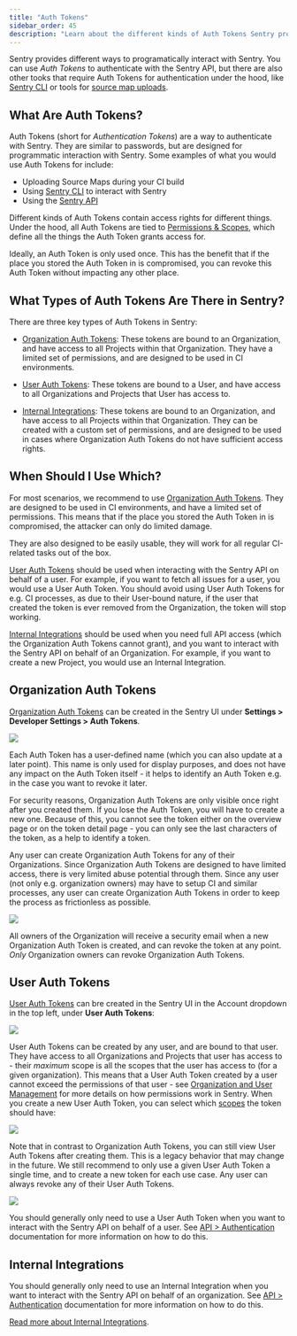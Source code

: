 ```yaml
---
title: "Auth Tokens"
sidebar_order: 45
description: "Learn about the different kinds of Auth Tokens Sentry provides, and when to use which."
---
```


Sentry provides different ways to programatically interact with Sentry. You can use *Auth Tokens* to authenticate with the Sentry API, but there are also other tooks that require Auth Tokens for authentication under the hood, like [Sentry CLI](/product/cli/) or tools for [source map uploads](/platforms/javascript/sourcemaps/uploading/).

## What Are Auth Tokens?

Auth Tokens (short for *Authentication Tokens*) are a way to authenticate with Sentry. They are similar to passwords, but are designed for programmatic interaction with Sentry. Some examples of what you would use Auth Tokens for include:

* Uploading Source Maps during your CI build
* Using [Sentry CLI](/product/cli/) to interact with Sentry
* Using the [Sentry API](/api/auth/)

Different kinds of Auth Tokens contain access rights for different things. Under the hood, all Auth Tokens are tied to [Permissions & Scopes](/api/permissions/), which define all the things the Auth Token grants access for.

Ideally, an Auth Token is only used once. This has the benefit that if the place you stored the Auth Token in is compromised, you can revoke this Auth Token without impacting any other place.

## What Types of Auth Tokens Are There in Sentry?

There are three key types of Auth Tokens in Sentry:

* [Organization Auth Tokens](#organization-auth-tokens):
   These tokens are bound to an Organization, and have access to all Projects within that Organization. They have a limited set of permissions, and are designed to be used in CI environments.

* [User Auth Tokens](#user-auth-tokens):
   These tokens are bound to a User, and have access to all Organizations and Projects that User has access to.

* [Internal Integrations](#internal-integrations):
   These tokens are bound to an Organization, and have access to all Projects within that Organization. They can be created with a custom set of permissions, and are designed to be used in cases where Organization Auth Tokens do not have sufficient access rights.

## When Should I Use Which?

For most scenarios, we recommend to use [Organization Auth Tokens](#organization-auth-tokens). They are designed to be used in CI environments, and have a limited set of permissions. This means that if the place you stored the Auth Token in is compromised, the attacker can only do limited damage. 

They are also designed to be easily usable, they will work for all regular CI-related tasks out of the box.

[User Auth Tokens](#user-auth-tokens) should be used when interacting with the Sentry API on behalf of a user. For example, if you want to fetch all issues for a user, you would use a User Auth Token. You should avoid using User Auth Tokens for e.g. CI processes, as due to their User-bound nature, if the user that created the token is ever removed from the Organization, the token will stop working.

[Internal Integrations](#internal-integrations) should be used when you need full API access (which the Organization Auth Tokens cannot grant), and you want to interact with the Sentry API on behalf of an Organization. For example, if you want to create a new Project, you would use an Internal Integration.

## Organization Auth Tokens

[Organization Auth Tokens](https://sentry.io/orgredirect/organizations/:orgslug/settings/auth-tokens/) can be created in the Sentry UI under **Settings > Developer Settings > Auth Tokens**.

![](org-auth-tokens-overview.png)

Each Auth Token has a user-defined name (which you can also update at a later point). This name is only used for display purposes, and does not have any impact on the Auth Token itself - it helps to identify an Auth Token e.g. in the case you want to revoke it later.

For security reasons, Organization Auth Tokens are only visible once right after you created them. If you lose the Auth Token, you will have to create a new one. Because of this, you cannot see the token either on the overview page or on the token detail page - you can only see the last characters of the token, as a help to identify a token.

Any user can create Organization Auth Tokens for any of their Organizations. Since Organization Auth Tokens are designed to have limited access, there is very limited abuse potential through them. Since any user (not only e.g. organization owners) may have to setup CI and similar processes, any user can create Organization Auth Tokens in order to keep the process as frictionless as possible.

![](org-auth-token-create.png)

All owners of the Organization will receive a security email when a new Organization Auth Token is created, and can revoke the token at any point. _Only_ Organization owners can revoke Organization Auth Tokens.

## User Auth Tokens

[User Auth Tokens](https://sentry.io/settings/account/api/auth-tokens/) can bre created in the Sentry UI in the Account dropdown in the top left, under **User Auth Tokens**:

![](user-auth-tokens-menu.png)

User Auth Tokens can be created by any user, and are bound to that user. They have access to all Organizations and Projects that user has access to - their _maximum_ scope is all the scopes that the user has access to (for a given organization). This means that a User Auth Token created by a user cannot exceed the permissions of that user - see [Organization and User Management](./membership/) for more details on how permissions work in Sentry. When you create a new User Auth Token, you can select which [scopes](/api/permissions/) the token should have:

![](user-auth-token-create.png)

Note that in contrast to Organization Auth Tokens, you can still view User Auth Tokens after creating them. This is a legacy behavior that may change in the future. We still recommend to only use a given User Auth Token a single time, and to create a new token for each use case. Any user can always revoke any of their User Auth Tokens.

![](user-auth-tokens-overview.png)

You should generally only need to use a User Auth Token when you want to interact with the Sentry API on behalf of a user. See [API > Authentication](/api/auth/) documentation for more information on how to do this.

## Internal Integrations

You should generally only need to use an Internal Integration when you want to interact with the Sentry API on behalf of an organization. See [API > Authentication](/api/auth/) documentation for more information on how to do this.

[Read more about Internal Integrations](/product/integrations/integration-platform/).